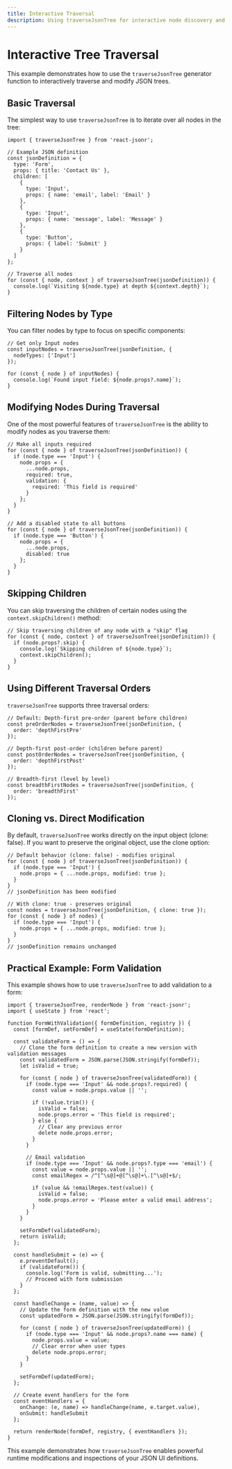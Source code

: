 ```yaml
---
title: Interactive Traversal
description: Using traverseJsonTree for interactive node discovery and modification
---
```


# Interactive Tree Traversal

This example demonstrates how to use the `traverseJsonTree` generator function to interactively traverse and modify JSON trees.

## Basic Traversal

The simplest way to use `traverseJsonTree` is to iterate over all nodes in the tree:

```tsx
import { traverseJsonTree } from 'react-jsonr';

// Example JSON definition
const jsonDefinition = {
  type: 'Form',
  props: { title: 'Contact Us' },
  children: [
    {
      type: 'Input',
      props: { name: 'email', label: 'Email' }
    },
    {
      type: 'Input', 
      props: { name: 'message', label: 'Message' }
    },
    {
      type: 'Button',
      props: { label: 'Submit' }
    }
  ]
};

// Traverse all nodes
for (const { node, context } of traverseJsonTree(jsonDefinition)) {
  console.log(`Visiting ${node.type} at depth ${context.depth}`);
}
```

## Filtering Nodes by Type

You can filter nodes by type to focus on specific components:

```tsx
// Get only Input nodes
const inputNodes = traverseJsonTree(jsonDefinition, { 
  nodeTypes: ['Input'] 
});

for (const { node } of inputNodes) {
  console.log(`Found input field: ${node.props?.name}`);
}
```

## Modifying Nodes During Traversal

One of the most powerful features of `traverseJsonTree` is the ability to modify nodes as you traverse them:

```tsx
// Make all inputs required
for (const { node } of traverseJsonTree(jsonDefinition)) {
  if (node.type === 'Input') {
    node.props = { 
      ...node.props, 
      required: true,
      validation: {
        required: 'This field is required'
      }
    };
  }
}

// Add a disabled state to all buttons
for (const { node } of traverseJsonTree(jsonDefinition)) {
  if (node.type === 'Button') {
    node.props = { 
      ...node.props, 
      disabled: true
    };
  }
}
```

## Skipping Children

You can skip traversing the children of certain nodes using the `context.skipChildren()` method:

```tsx
// Skip traversing children of any node with a "skip" flag
for (const { node, context } of traverseJsonTree(jsonDefinition)) {
  if (node.props?.skip) {
    console.log(`Skipping children of ${node.type}`);
    context.skipChildren();
  }
}
```

## Using Different Traversal Orders

`traverseJsonTree` supports three traversal orders:

```tsx
// Default: Depth-first pre-order (parent before children)
const preOrderNodes = traverseJsonTree(jsonDefinition, {
  order: 'depthFirstPre'
});

// Depth-first post-order (children before parent)
const postOrderNodes = traverseJsonTree(jsonDefinition, {
  order: 'depthFirstPost' 
});

// Breadth-first (level by level)
const breadthFirstNodes = traverseJsonTree(jsonDefinition, {
  order: 'breadthFirst'
});
```

## Cloning vs. Direct Modification

By default, `traverseJsonTree` works directly on the input object (clone: false). If you want to preserve the original object, use the clone option:

```tsx
// Default behavior (clone: false) - modifies original
for (const { node } of traverseJsonTree(jsonDefinition)) {
  if (node.type === 'Input') {
    node.props = { ...node.props, modified: true };
  }
}
// jsonDefinition has been modified

// With clone: true - preserves original
const nodes = traverseJsonTree(jsonDefinition, { clone: true });
for (const { node } of nodes) {
  if (node.type === 'Input') {
    node.props = { ...node.props, modified: true };
  }
}
// jsonDefinition remains unchanged
```

## Practical Example: Form Validation

This example shows how to use `traverseJsonTree` to add validation to a form:

```tsx
import { traverseJsonTree, renderNode } from 'react-jsonr';
import { useState } from 'react';

function FormWithValidation({ formDefinition, registry }) {
  const [formDef, setFormDef] = useState(formDefinition);
  
  const validateForm = () => {
    // Clone the form definition to create a new version with validation messages
    const validatedForm = JSON.parse(JSON.stringify(formDef));
    let isValid = true;
    
    for (const { node } of traverseJsonTree(validatedForm)) {
      if (node.type === 'Input' && node.props?.required) {
        const value = node.props.value || '';
        
        if (!value.trim()) {
          isValid = false;
          node.props.error = 'This field is required';
        } else {
          // Clear any previous error
          delete node.props.error;
        }
      }
      
      // Email validation
      if (node.type === 'Input' && node.props?.type === 'email') {
        const value = node.props.value || '';
        const emailRegex = /^[^\s@]+@[^\s@]+\.[^\s@]+$/;
        
        if (value && !emailRegex.test(value)) {
          isValid = false;
          node.props.error = 'Please enter a valid email address';
        }
      }
    }
    
    setFormDef(validatedForm);
    return isValid;
  };
  
  const handleSubmit = (e) => {
    e.preventDefault();
    if (validateForm()) {
      console.log('Form is valid, submitting...');
      // Proceed with form submission
    }
  };
  
  const handleChange = (name, value) => {
    // Update the form definition with the new value
    const updatedForm = JSON.parse(JSON.stringify(formDef));
    
    for (const { node } of traverseJsonTree(updatedForm)) {
      if (node.type === 'Input' && node.props?.name === name) {
        node.props.value = value;
        // Clear error when user types
        delete node.props.error;
      }
    }
    
    setFormDef(updatedForm);
  };
  
  // Create event handlers for the form
  const eventHandlers = {
    onChange: (e, name) => handleChange(name, e.target.value),
    onSubmit: handleSubmit
  };
  
  return renderNode(formDef, registry, { eventHandlers });
}
```

This example demonstrates how `traverseJsonTree` enables powerful runtime modifications and inspections of your JSON UI definitions. 